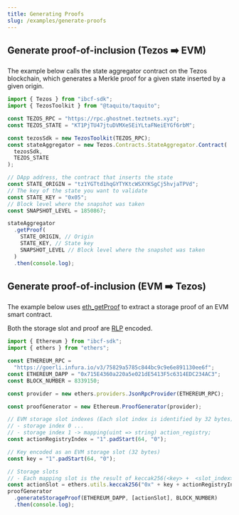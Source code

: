 ```yaml
---
title: Generating Proofs
slug: /examples/generate-proofs
---
```



## Generate proof-of-inclusion (Tezos :arrow_right: EVM)

The example below calls the state aggregator contract on the Tezos blockchain, which generates a Merkle proof for a given state inserted by a given origin.

<RunnableCode>

```ts
import { Tezos } from "ibcf-sdk";
import { TezosToolkit } from "@taquito/taquito";

const TEZOS_RPC = "https://rpc.ghostnet.teztnets.xyz";
const TEZOS_STATE = "KT1PjTU47jtuDVMXeSEiYLtaFNeiEYGf6rbM";

const tezosSdk = new TezosToolkit(TEZOS_RPC);
const stateAggregator = new Tezos.Contracts.StateAggregator.Contract(
  tezosSdk,
  TEZOS_STATE
);

// DApp address, the contract that inserts the state
const STATE_ORIGIN = "tz1YGTtd1hqGYTYKtcWSXYKSgCj5hvjaTPVd";
// The key of the state you want to validate
const STATE_KEY = "0x05";
// Block level where the snapshot was taken
const SNAPSHOT_LEVEL = 1850867;

stateAggregator
  .getProof(
    STATE_ORIGIN, // Origin
    STATE_KEY, // State key
    SNAPSHOT_LEVEL // Block level where the snapshot was taken
  )
  .then(console.log);
```

</RunnableCode>

## Generate proof-of-inclusion (EVM :arrow_right: Tezos)

The example below uses [eth_getProof](https://eips.ethereum.org/EIPS/eip-1186) to extract a storage proof of an EVM smart contract.

Both the storage slot and proof are [RLP](https://ethereum.org/en/developers/docs/data-structures-and-encoding/rlp) encoded.

<RunnableCode>

```ts
import { Ethereum } from "ibcf-sdk";
import { ethers } from "ethers";

const ETHEREUM_RPC =
  "https://goerli.infura.io/v3/75829a5785c844bc9c9e6e891130ee6f";
const ETHEREUM_DAPP = "0x715E4360a220a5e021dE5413F5c6314EDC234AC3";
const BLOCK_NUMBER = 8339150;

const provider = new ethers.providers.JsonRpcProvider(ETHEREUM_RPC);

const proofGenerator = new Ethereum.ProofGenerator(provider);

// EVM storage slot indexes (Each slot index is identified by 32 bytes)
// - storage index 0 ...
// - storage index 1 -> mapping(uint => string) action_registry;
const actionRegistryIndex = "1".padStart(64, "0");

// Key encoded as an EVM storage slot (32 bytes)
const key = "1".padStart(64, "0");

// Storage slots
// - Each mapping slot is the result of keccak256(<key> +  <slot_index>)
const actionSlot = ethers.utils.keccak256("0x" + key + actionRegistryIndex);
proofGenerator
  .generateStorageProof(ETHEREUM_DAPP, [actionSlot], BLOCK_NUMBER)
  .then(console.log);
```

</RunnableCode>
